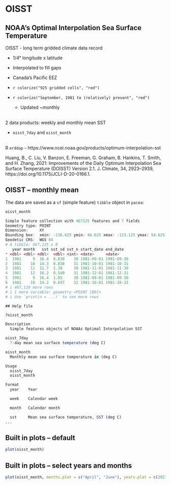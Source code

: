 # OISST

## NOAA's Optimal Interpolation Sea Surface Temperature

OISST - long term gridded climate data record

- 1/4° longitude x latitude

- Interpolated to fill gaps

- Canada's Pacific EEZ

- `r colorize("925 gridded cells", "red")`

- `r colorize("September, 1981 to (relatively) present", "red")`
  - Updated ~monthly

\
2 data products: weekly and monthly mean SST

- `oisst_7day` and `oisst_month`

\
\footnotesize
R `erddap` - https://www.ncei.noaa.gov/products/optimum-interpolation-sst

Huang, B., C. Liu, V. Banzon, E. Freeman, G. Graham, B. Hankins, T. Smith, and H. Zhang, 2021: Improvements of the Daily Optimum Interpolation Sea Surface Temperature (DOISST) Version 2.1. J. Climate, 34, 2923–2939, https://doi.org/10.1175/JCLI-D-20-0166.1.
\normalsize

## OISST -- monthly mean
The data are saved as a `sf` (simple feature) `tibble` object in `pacea`:

```r
oisst_month
```

```r
Simple feature collection with 467125 features and 7 fields
Geometry type: POINT
Dimension:     XY
Bounding box:  xmin: -138.625 ymin: 46.625 xmax: -123.125 ymax: 54.625
Geodetic CRS:  WGS 84
# A tibble: 467,125 x 8
   year month   sst sst_sd sst_n start_date end_date
* <dbl> <dbl> <dbl>  <dbl> <int> <date>     <date>
1  1981     9  16.4  0.830    30 1981-09-01 1981-09-30
2  1981    10  14.3  0.838    31 1981-10-01 1981-10-31
3  1981    11  12.7  1.38     30 1981-11-01 1981-11-30
4  1981    12  10.2  0.549    31 1981-12-01 1981-12-31
5  1981     9  16.4  1.05     30 1981-09-01 1981-09-30
6  1981    10  14.2  0.697    31 1981-10-01 1981-10-31
# i 467,119 more rows
# i 1 more variable: geometry <POINT [B0]>
# i Use `print(n = ...)` to see more rows
```

```asis
## Help file
```
```r
?oisst_month
```

```r
Description
  Simple features objects of NOAAs Optimal Interpolation SST

oisst_7day
  7-day mean sea surface temperature (deg C)

oisst_month
  Monthly mean sea surface temperature in (deg C)

Usage
  oisst_7day
  oisst_month

Format
  year    Year

  week    Calendar week

  month   Calendar month

  sst     Mean sea surface temperature, SST (deg C)
...
```

## Built in plots -- default
```r
plot(oisst_month)
```

## Built in plots -- select years and months
```r
plot(oisst_month, months.plot = c("April", "June"), years.plot = c(2021:2022))
```
